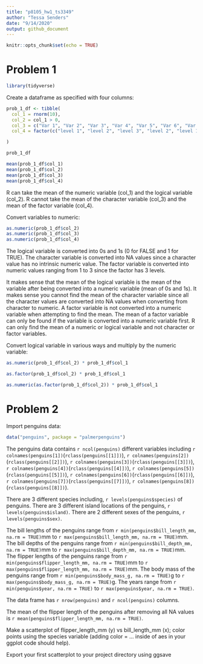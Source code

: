 ```yaml
---
title: "p8105_hw1_ts3349"
author: "Tessa Senders"
date: "9/14/2020"
output: github_document
---
```


```r
knitr::opts_chunk$set(echo = TRUE)
```

# Problem 1


```r
library(tidyverse)
```

Create a dataframe as specified with four columns:
```r
prob_1_df <- tibble(
  col_1 = rnorm(10),
  col_2 = col_1 > 0,
  col_3 = c("Var 1", "Var 2", "Var 3", "Var 4", "Var 5", "Var 6", "Var 7", "Var 8", "Var 9", "Var 10"),
  col_4 = factor(c("level 1", "level 2", "level 3", "level 2", "level 1", "level 3", "level 1", "level 2", "level 2", "level 3"))

)

prob_1_df

mean(prob_1_df$col_1)
mean(prob_1_df$col_2)
mean(prob_1_df$col_3)
mean(prob_1_df$col_4)
```
R can take the mean of the numeric variable (col_1) and the logical variable (col_2).  R cannot take the mean of the character variable (col_3) and the mean of the factor variable (col_4).

Convert variables to numeric:
```r
as.numeric(prob_1_df$col_2)
as.numeric(prob_1_df$col_3)
as.numeric(prob_1_df$col_4)
```
The logical variable is converted into 0s and 1s (0 for FALSE and 1 for TRUE).  The character variable is converted into NA values since a character value has no intrinsic numeric value.  The factor variable is converted into numeric values ranging from 1 to 3 since the factor has 3 levels.

It makes sense that the mean of the logical variable is the mean of the variable after being converted into a numeric variable (mean of 0s and 1s).  It makes sense you cannot find the mean of the character variable since all the character values are converted into NA values when converting from character to numeric.  A factor variable is not converted into a numeric variable when attempting to find the mean.  The mean of a factor variable can only be found if the variable is converted into a numeric variable first.  R can only find the mean of a numeric or logical variable and not character or factor variables.

Convert logical variable in various ways and multiply by the numeric variable:
```r
as.numeric(prob_1_df$col_2) * prob_1_df$col_1

as.factor(prob_1_df$col_2) * prob_1_df$col_1

as.numeric(as.factor(prob_1_df$col_2)) * prob_1_df$col_1
```

# Problem 2


Import penguins data:
```r
data("penguins", package = "palmerpenguins")
```
The penguins data contains `r ncol(penguins)` different variables including `r colnames(penguins[1])`(`rclass(penguins[[1]])`), `r colnames(penguins[2])`(`rclass(penguins[[2]])`), `r colnames(penguins[3])`(`rclass(penguins[[3]])`), `r colnames(penguins[4])`(`rclass(penguins[[4]])`), `r colnames(penguins[5])`(`rclass(penguins[[5]])`),  `r colnames(penguins[6])`(`rclass(penguins[[6]])`),  `r colnames(penguins[7])`(`rclass(penguins[[7]])`),  `r colnames(penguins[8])`(`rclass(penguins[[8]])`).  

There are 3 different species including, `r levels(penguins$species)` of penguins.  There are 3 different island locations of the penguins, `r levels(penguins$island)`.  There are 2 different sexes of the penguins, `r levels(penguins$sex)`.

The bill lengths of the penguins range from `r min(penguins$bill_length_mm, na.rm = TRUE)`mm to `r max(penguins$bill_length_mm, na.rm = TRUE)`mm.  The bill depths of the penguins range from `r min(penguins$bill_depth_mm, na.rm = TRUE)`mm to `r max(penguins$bill_depth_mm, na.rm = TRUE)`mm.  The flipper lengths of the penguins range from `r min(penguins$flipper_length_mm, na.rm = TRUE)`mm to `r max(penguins$flipper_length_mm, na.rm = TRUE)`mm.  The body mass of the penguins range from `r min(penguins$body_mass_g, na.rm = TRUE)`g to `r max(penguins$body_mass_g, na.rm = TRUE)`g.  The years range from `r min(penguins$year, na.rm = TRUE)` to `r max(penguins$year, na.rm = TRUE)`.

The data frame has `r nrow(penguins)` and `r ncol(penguins)` columns.

The mean of the flipper length of the penguins after removing all NA values is `r mean(penguins$flipper_length_mm, na.rm = TRUE)`.



Make a scatterplot of flipper_length_mm (y) vs bill_length_mm (x); color points using the species variable (adding color = ... inside of aes in your ggplot code should help).

Export your first scatterplot to your project directory using ggsave
```r

```



